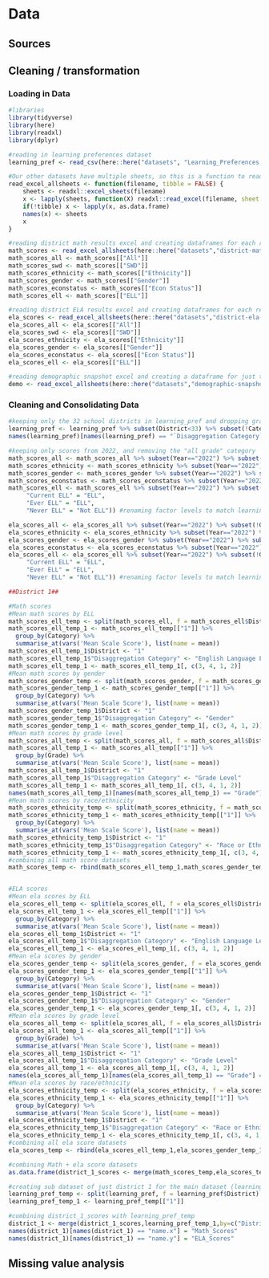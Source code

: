 # Data 

## Sources

## Cleaning / transformation

### Loading in Data
```r
#libraries
library(tidyverse)
library(here)
library(readxl)
library(dplyr)

#reading in learning preferences dataset
learning_pref <- read_csv(here::here("datasets", "Learning_Preferences.csv"),show_col_types = FALSE)

#Our other datasets have multiple sheets, so this is a function to read all of them in
read_excel_allsheets <- function(filename, tibble = FALSE) {
    sheets <- readxl::excel_sheets(filename)
    x <- lapply(sheets, function(X) readxl::read_excel(filename, sheet = X))
    if(!tibble) x <- lapply(x, as.data.frame)
    names(x) <- sheets
    x
}

#reading district math results excel and creating dataframes for each relevant sheet
math_scores <- read_excel_allsheets(here::here("datasets","district-math-results-2013-2022-(public).xlsx"))
math_scores_all <- math_scores[["All"]] 
math_scores_swd <- math_scores[["SWD"]] 
math_scores_ethnicity <- math_scores[["Ethnicity"]]
math_scores_gender <- math_scores[["Gender"]]  
math_scores_econstatus <- math_scores[["Econ Status"]] 
math_scores_ell <- math_scores[["ELL"]]

#reading district ELA results excel and creating dataframes for each relevant sheet
ela_scores <- read_excel_allsheets(here::here("datasets","district-ela-results-2013-2022-(public).xlsx"))
ela_scores_all <- ela_scores[["All"]] 
ela_scores_swd <- ela_scores[["SWD"]] 
ela_scores_ethnicity <- ela_scores[["Ethnicity"]]
ela_scores_gender <- ela_scores[["Gender"]]  
ela_scores_econstatus <- ela_scores[["Econ Status"]] 
ela_scores_ell <- ela_scores[["ELL"]]

#reading demographic snapshot excel and creating a dataframe for just the district sheet
demo <- read_excel_allsheets(here::here("datasets","demographic-snapshot.xlsx"))[["District"]]
```

### Cleaning and Consolidating Data

```r
#keeping only the 32 school districts in learning_pref and dropping grades 1-2,9-12,PK and 0K to be consistent with other datasets
learning_pref <- learning_pref %>% subset(District<33) %>% subset(!Category=="1") %>% subset(!Category=="2") %>% subset(!Category=="9") %>% subset(!Category=="10") %>% subset(!Category=="11") %>% subset(!Category=="12") %>% subset(!Category=="PK")%>% subset(!Category=="0K") %>% subset(!Category=="All District")
names(learning_pref)[names(learning_pref) == "`Disaggregation Category`"] = "Disaggregation Category" #renaming variable to make it easier to merge with other datasets - removing unecessary ``

#keeping only scores from 2022, and removing the "all grade" category
math_scores_all <- math_scores_all %>% subset(Year=="2022") %>% subset(!Grade=="All Grades")
math_scores_ethnicity <- math_scores_ethnicity %>% subset(Year=="2022") %>% subset(!Grade=="All Grades")
math_scores_gender <- math_scores_gender %>% subset(Year=="2022") %>% subset(!Grade=="All Grades")
math_scores_econstatus <- math_scores_econstatus %>% subset(Year=="2022") %>% subset(!Grade=="All Grades")
math_scores_ell <- math_scores_ell %>% subset(Year=="2022") %>% subset(!Grade=="All Grades") %>% mutate(Category = recode(Category, 
     "Current ELL" = "ELL",
     "Ever ELL" = "ELL",
     "Never ELL" = "Not ELL")) #renaming factor levels to match learning_pref dataset

ela_scores_all <- ela_scores_all %>% subset(Year=="2022") %>% subset(!Grade=="All Grades")
ela_scores_ethnicity <- ela_scores_ethnicity %>% subset(Year=="2022") %>% subset(!Grade=="All Grades")
ela_scores_gender <- ela_scores_gender %>% subset(Year=="2022") %>% subset(!Grade=="All Grades")
ela_scores_econstatus <- ela_scores_econstatus %>% subset(Year=="2022") %>% subset(!Grade=="All Grades")
ela_scores_ell <- ela_scores_ell %>% subset(Year=="2022") %>% subset(!Grade=="All Grades") %>% mutate(Category = recode(Category, 
     "Current ELL" = "ELL",
     "Ever ELL" = "ELL",
     "Never ELL" = "Not ELL")) #renaming factor levels to match learning_pref dataset
```

```r
##District 1##

#Math scores
#Mean math scores by ELL
math_scores_ell_temp <- split(math_scores_ell, f = math_scores_ell$District)
math_scores_ell_temp_1 <- math_scores_ell_temp[["1"]] %>%
  group_by(Category) %>%
  summarise_at(vars('Mean Scale Score'), list(name = mean)) 
math_scores_ell_temp_1$District <- "1"
math_scores_ell_temp_1$"Disaggregation Category" <- "English Language Learner Status"
math_scores_ell_temp_1 <- math_scores_ell_temp_1[, c(3, 4, 1, 2)] 
#Mean math scores by gender
math_scores_gender_temp <- split(math_scores_gender, f = math_scores_gender$District)
math_scores_gender_temp_1 <- math_scores_gender_temp[["1"]] %>%
  group_by(Category) %>%
  summarise_at(vars('Mean Scale Score'), list(name = mean)) 
math_scores_gender_temp_1$District <- "1"
math_scores_gender_temp_1$"Disaggregation Category" <- "Gender"
math_scores_gender_temp_1 <- math_scores_gender_temp_1[, c(3, 4, 1, 2)] 
#Mean math scores by grade level
math_scores_all_temp <- split(math_scores_all, f = math_scores_all$District)
math_scores_all_temp_1 <- math_scores_all_temp[["1"]] %>%
  group_by(Grade) %>%
  summarise_at(vars('Mean Scale Score'), list(name = mean)) 
math_scores_all_temp_1$District <- "1"
math_scores_all_temp_1$"Disaggregation Category" <- "Grade Level"
math_scores_all_temp_1 <- math_scores_all_temp_1[, c(3, 4, 1, 2)] 
names(math_scores_all_temp_1)[names(math_scores_all_temp_1) == "Grade"] = "Category"
#Mean math scores by race/ethnicity
math_scores_ethnicity_temp <- split(math_scores_ethnicity, f = math_scores_ethnicity$District)
math_scores_ethnicity_temp_1 <- math_scores_ethnicity_temp[["1"]] %>%
  group_by(Category) %>%
  summarise_at(vars('Mean Scale Score'), list(name = mean)) 
math_scores_ethnicity_temp_1$District <- "1"
math_scores_ethnicity_temp_1$"Disaggregation Category" <- "Race or Ethnicity"
math_scores_ethnicity_temp_1 <- math_scores_ethnicity_temp_1[, c(3, 4, 1, 2)]
#combining all math score datasets
math_scores_temp <- rbind(math_scores_ell_temp_1,math_scores_gender_temp_1,math_scores_all_temp_1,math_scores_ethnicity_temp_1)


#ELA scores
#Mean ela scores by ELL
ela_scores_ell_temp <- split(ela_scores_ell, f = ela_scores_ell$District)
ela_scores_ell_temp_1 <- ela_scores_ell_temp[["1"]] %>%
  group_by(Category) %>%
  summarise_at(vars('Mean Scale Score'), list(name = mean)) 
ela_scores_ell_temp_1$District <- "1"
ela_scores_ell_temp_1$"Disaggregation Category" <- "English Language Learner Status"
ela_scores_ell_temp_1 <- ela_scores_ell_temp_1[, c(3, 4, 1, 2)] 
#Mean ela scores by gender
ela_scores_gender_temp <- split(ela_scores_gender, f = ela_scores_gender$District)
ela_scores_gender_temp_1 <- ela_scores_gender_temp[["1"]] %>%
  group_by(Category) %>%
  summarise_at(vars('Mean Scale Score'), list(name = mean)) 
ela_scores_gender_temp_1$District <- "1"
ela_scores_gender_temp_1$"Disaggregation Category" <- "Gender"
ela_scores_gender_temp_1 <- ela_scores_gender_temp_1[, c(3, 4, 1, 2)] 
#Mean ela scores by grade level
ela_scores_all_temp <- split(ela_scores_all, f = ela_scores_all$District)
ela_scores_all_temp_1 <- ela_scores_all_temp[["1"]] %>%
  group_by(Grade) %>%
  summarise_at(vars('Mean Scale Score'), list(name = mean)) 
ela_scores_all_temp_1$District <- "1"
ela_scores_all_temp_1$"Disaggregation Category" <- "Grade Level"
ela_scores_all_temp_1 <- ela_scores_all_temp_1[, c(3, 4, 1, 2)] 
names(ela_scores_all_temp_1)[names(ela_scores_all_temp_1) == "Grade"] = "Category"
#Mean ela scores by race/ethnicity
ela_scores_ethnicity_temp <- split(ela_scores_ethnicity, f = ela_scores_ethnicity$District)
ela_scores_ethnicity_temp_1 <- ela_scores_ethnicity_temp[["1"]] %>%
  group_by(Category) %>%
  summarise_at(vars('Mean Scale Score'), list(name = mean)) 
ela_scores_ethnicity_temp_1$District <- "1"
ela_scores_ethnicity_temp_1$"Disaggregation Category" <- "Race or Ethnicity"
ela_scores_ethnicity_temp_1 <- ela_scores_ethnicity_temp_1[, c(3, 4, 1, 2)]
#combining all ela score datasets
ela_scores_temp <- rbind(ela_scores_ell_temp_1,ela_scores_gender_temp_1,ela_scores_all_temp_1,ela_scores_ethnicity_temp_1)

#combining Math + ela score datasets
as.data.frame(district_1_scores <- merge(math_scores_temp,ela_scores_temp,by=c("District","Disaggregation Category","Category")))

#creating sub dataset of just district 1 for the main dataset (learning_pref)
learning_pref_temp <- split(learning_pref, f = learning_pref$District)
learning_pref_temp_1 <- learning_pref_temp[["1"]]

#combining district_1_scores with learning_pref_temp 
district_1 <- merge(district_1_scores,learning_pref_temp_1,by=c("District","Disaggregation Category","Category")) 
names(district_1)[names(district_1) == "name.x"] = "Math_Scores"
names(district_1)[names(district_1) == "name.y"] = "ELA_Scores"
```

## Missing value analysis

